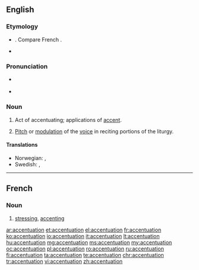 ==English==

===Etymology===
* {{etyl|LL.|en}} {{term|accentuatio|lang=la}}. Compare French {{term|accentuation|lang=fr}}.
* {{suffix|accentuate|tion}}

===Pronunciation===
* {{a|US}} {{IPA|/ˌæk.ˌsɛn.tʃə.ˈweɪ.ʃən/|/ˌɪk.ˌsɛn.tʃə.ˈweɪ.ʃən/}}
* {{rhymes|eɪʃən}}

===Noun===
{{en-noun}}

# Act of accentuating; applications of [[accent]].
# {{context|ecclesiastical|music|lang=en}} [[pitch|Pitch]] or [[modulation]] of the [[voice]] in reciting portions of the liturgy.

====Translations====
{{trans-top|act of accentuating}}
{{trans-mid}}
{{trans-bottom}}

{{trans-top|pitch or modulation of the voice}}
{{trans-mid}}
{{trans-bottom}}

{{checktrans-top}}
* Norwegian: {{t-|no|betoning|c}}, {{t-|no|aksentuering|c}}
* Swedish: {{t+|sv|betoning}}, {{t+|sv|accentuering}}
{{trans-bottom}}

----
==French==

===Noun===
{{fr-noun|f}}
# [[stressing]], [[accenting]]

[[ar:accentuation]]
[[et:accentuation]]
[[el:accentuation]]
[[fr:accentuation]]
[[ko:accentuation]]
[[io:accentuation]]
[[it:accentuation]]
[[lt:accentuation]]
[[hu:accentuation]]
[[mg:accentuation]]
[[ms:accentuation]]
[[my:accentuation]]
[[oc:accentuation]]
[[pl:accentuation]]
[[ro:accentuation]]
[[ru:accentuation]]
[[fi:accentuation]]
[[ta:accentuation]]
[[te:accentuation]]
[[chr:accentuation]]
[[tr:accentuation]]
[[vi:accentuation]]
[[zh:accentuation]]